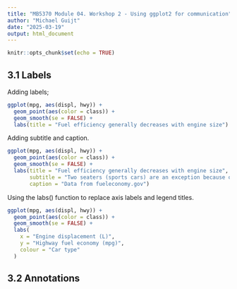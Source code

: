 ```yaml
---
title: "MB5370 Module 04. Workshop 2 - Using ggplot2 for communication"
author: "Michael Guijt"
date: "2025-03-19"
output: html_document
---
```


```r
knitr::opts_chunk$set(echo = TRUE)
```

## 3.1 Labels

Adding labels;

```r
ggplot(mpg, aes(displ, hwy)) + 
  geom_point(aes(color = class)) +
  geom_smooth(se = FALSE) +
  labs(title = "Fuel efficiency generally decreases with engine size")
```

Adding subtitle and caption.

```r
ggplot(mpg, aes(displ, hwy)) + 
  geom_point(aes(color = class)) +
  geom_smooth(se = FALSE) +
  labs(title = "Fuel efficiency generally decreases with engine size", 
       subtitle = "Two seaters (sports cars) are an exception because of their light weight",
       caption = "Data from fueleconomy.gov")
```

Using the labs() function to replace axis labels and legend titles.

```r
ggplot(mpg, aes(displ, hwy)) + 
  geom_point(aes(color = class)) +
  geom_smooth(se = FALSE) +
  labs(
    x = "Engine displacement (L)",
    y = "Highway fuel economy (mpg)",
    colour = "Car type"
  )
```

## 3.2 Annotations

